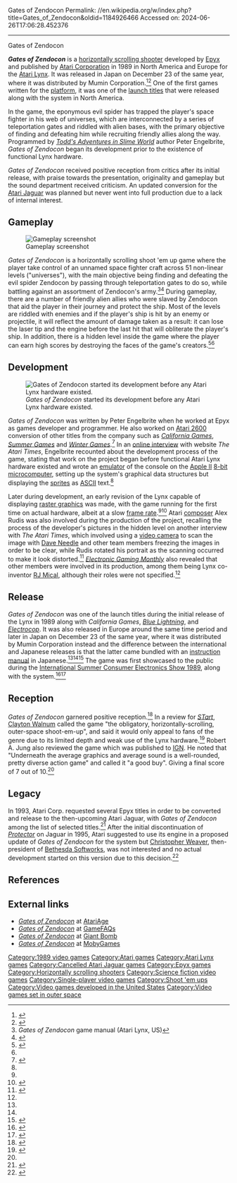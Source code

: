 Gates of Zendocon
Permalink: //en.wikipedia.org/w/index.php?title=Gates_of_Zendocon&oldid=1184926466
Accessed on: 2024-06-26T17:06:28.452376



------
Gates of Zendocon
{{Infobox video game
|title      = Gates of Zendocon
|image      = Gates of Zendocon cover art.jpg
|caption    = Cover art in all regions
|developer  = [[Epyx]]
|publisher  = {{vgrelease|[[North America|NA]]/[[Europe|EU]]|[[Atari Corporation]]|JP|Mumin Corporation}}
|designer = Peter M. Engelbrite
|programmer = Peter M. Engelbrite
|artist = Peter M. Engelbrite<br>Matthew Crysdale<br>Arthur Koch
|composer = Robert Vieira<br>Alex Rudis
|platforms  = [[Atari Lynx]]
|released   = {{vgrelease|NA|1989|EU|1989|JP|23 December 1989}}
|genre      = [[Scrolling shooter]]
|modes      = [[Single-player video game|Single-player]]
}}

'''''Gates of Zendocon''''' is a [[scrolling shooter|horizontally scrolling shooter]] developed by [[Epyx]] and published by [[Atari Corporation]] in 1989 in North America and Europe for the [[Atari Lynx]]. It was released in Japan on December 23 of the same year, where it was distributed by Mumin Corporation.<ref name="GDRLynx">{{cite web|url=http://tk-nz.game.coocan.jp/gamedatabase/software/DB_ATM_LX1989-1991.html|title=LYNX Soft > 1989-1991|website=GAME Data Room|access-date=2019-04-07|language=ja|archive-url=https://web.archive.org/web/20180408074001/http://tk-nz.game.coocan.jp/gamedatabase/software/DB_ATM_LX1989-1991.html|archive-date=2018-04-08|url-status=live}}</ref><ref name="LLcfj">{{cite web|last=Philippe|first=Jean|url=http://jeanphilippe.garin.perso.neuf.fr/reportage%20Japan.html|title=La console lynx au Japon - La LYNX ce fait japonaise|website=pageperso.aol.fr|date=2002|access-date=2019-05-05|language=fr|archive-url=https://web.archive.org/web/20160827234411/http://jeanphilippe.garin.perso.neuf.fr/reportage%20Japan.html|archive-date=2016-08-27|url-status=live}}</ref> One of the first games written for the [[Video game#Platforms|platform]], it was one of the [[launch title]]s that were released along with the system in North America.

In the game, the eponymous evil spider has trapped the player's space fighter in his web of universes, which are interconnected by a series of teleportation gates and riddled with alien bases, with the primary objective of finding and defeating him while recruiting friendly allies along the way. Programmed by ''[[Todd's Adventures in Slime World]]'' author Peter Engelbrite, ''Gates of Zendocon'' began its development prior to the existence of functional Lynx hardware.

''Gates of Zendocon'' received positive reception from critics after its initial release, with praise towards the presentation, originality and gameplay but the sound department received criticism. An updated conversion for the [[Atari Jaguar]] was planned but never went into full production due to a lack of internal interest.

== Gameplay ==
[[File:LYNX Gates of Zendocon.png|thumb|left|Gameplay screenshot]]

''Gates of Zendocon'' is a horizontally scrolling shoot 'em up game where the player take control of an unnamed space fighter craft across 51 non-linear levels ("universes"), with the main objective being finding and defeating the evil spider Zendocon by passing through teleportation gates to do so, while battling against an assortment of Zendocon's army.<ref name="GOZmanual">''Gates of Zendocon'' game manual (Atari Lynx, US)</ref><ref name="GOZhg101">{{cite web|last=Barbato|first=Steven|url=http://www.hardcoregaming101.net/xexex/|title=Gates of Zendocon|publisher=Hardcore Gaming 101|date=July 10, 2020|access-date=2020-07-12}}</ref> During gameplay, there are a number of friendly alien allies who were slaved by Zendocon that aid the player in their journey and protect the ship. Most of the levels are riddled with enemies and if the player's ship is hit by an enemy or projectile, it will reflect the amount of damage taken as a result: it can lose the laser tip and the engine before the last hit that will obliterate the player's ship. In addition, there is a hidden level inside the game where the player can earn high scores by destroying the faces of the game's creators.<ref name="EGMgoz">{{cite magazine|last=Kosher|first=Mike|url=https://archive.org/details/Electronic_Gaming_Monthly_11/page/n35|title=Tricks of the Trade - Secret Tricks, Codes, And Strategies - Gates of Zendocon - Secret Designers Room|magazine=[[Electronic Gaming Monthly]]|issue=11|publisher=Sendai Publishing|date=June 1990|page=35}}</ref><ref name="IGNgoz"/>

== Development ==
[[File:Atari-Lynx-I-Handheld.jpg|thumb|right|''Gates of Zendocon'' started its development before any Atari Lynx hardware existed.]]

''Gates of Zendocon'' was written by Peter Engelbrite when he worked at Epyx as games developer and programmer. He also worked on [[Atari 2600]] conversion of other titles from the company such as ''[[California Games]]'', ''[[Summer Games (video game)|Summer Games]]'' and ''[[Winter Games]]''.<ref name="TGoPECpgt">{{cite web|last=D. George|first=Gregory|url=http://www.ataritimes.com/index.php?ArticleIDX=295|title=The Games of Peter Engelbrite - Christians play games too!|website=ataritimes.com|date=October 25, 2002|access-date=2019-04-07|archive-url=https://web.archive.org/web/20180409110349/http://www.ataritimes.com/index.php?ArticleIDX=295|archive-date=April 9, 2018|url-status=live|df=mdy-all}}</ref> In an [[online interview]] with website ''The Atari Times'', Engelbrite recounted about the development process of the game, stating that work on the project began before functional Atari Lynx hardware existed and wrote an [[emulator]] of the console on the [[Apple II]] [[8-bit]] [[microcomputer]], setting up the system's graphical data structures but displaying the [[Sprite (computer graphics)|sprite]]s as [[ASCII]] text.<ref name="TGoPECpgt"/>

Later during development, an early revision of the Lynx capable of displaying [[raster graphics]] was made, with the game running for the first time on actual hardware, albeit at a slow [[frame rate]].<ref name="TGoPECpgt"/><ref name="RG129goz">{{cite magazine|last=Hawken|first=Kieren|title=Lynx Awakening: An Atari Lynx Retrospective|magazine=[[Retro Gamer]]|issue=129|publisher=[[Imagine Publishing]]|date=May 2014|pages=48–55}}</ref> Atari [[Video game music#Composers|composer]] Alex Rudis was also involved during the production of the project, recalling the process of the developer's pictures in the hidden level on another interview with ''The Atari Times'', which involved using a [[video camera]] to scan the image with [[Dave Needle]] and other team members freezing the images in order to be clear, while Rudis rotated his portrait as the scanning occurred to make it look distorted.<ref>{{cite web|last=D. George|first=Gregory|url=http://www.ataritimes.com/index.php?ArticleIDX=282#lynxgames|title=A conversation with Lx Rudis - Atari's most famous musician speaks!|website=ataritimes.com|date=September 9, 2002|access-date=2019-04-07|archive-url=https://web.archive.org/web/20171216035023/http://www.ataritimes.com/index.php?ArticleIDX=282#lynxgames|archive-date=December 16, 2017|url-status=live|df=mdy-all}}</ref> ''[[Electronic Gaming Monthly]]'' also revealed that other members were involved in its production, among them being Lynx co-inventor [[RJ Mical]], although their roles were not specified.<ref name="EGMgoz"/>

==Release==
''Gates of Zendocon'' was one of the launch titles during the initial release of the Lynx in 1989 along with  ''California Games'', ''[[Blue Lightning (1989 video game)|Blue Lightning]]'', and ''[[Electrocop]]''. It was also released in Europe around the same time period and later in Japan on December 23 of the same year, where it was distributed by Mumin Corporation instead and the difference between the international and Japanese releases is that the latter came bundled with an [[Video game packaging#Instruction manuals|instruction manual]] in Japanese.<ref name="GDRLynx"/><ref name="LLcfj"/><ref>{{cite web|last=Covell|first=Chris|url=https://www.chrismcovell.com/secret/OTH_1989Q3.html|title=Japanese Secrets! - Other Systems: Jul. - Sept. 1989 - Atari Lynx Announcement|website=chrismcovell.com|date=March 3, 2016|access-date=2019-04-07|archive-url=https://web.archive.org/web/20170122091735/http://www.chrismcovell.com/secret/OTH_1989Q3.html|archive-date=January 22, 2017|url-status=live|df=mdy-all}}</ref> The game was first showcased to the public during the [[Consumer Electronics Show#1980s|International Summer Consumer Electronics Show 1989]], along with the system.<ref>{{cite magazine|url=https://archive.org/stream/ace-magazine-23/ACE_Issue_23_1989_Aug#page/n25/mode/2up|title=Hot From The USA - ACES From The Biggest Computer Show On Earth|magazine=[[ACE (magazine)|ACE]]|issue=23|publisher=[[Ascential|EMAP]]|date=August 1989|pages=26–27|access-date=2019-04-19|archive-url=https://web.archive.org/web/20161007232125/http://archive.org/stream/ace-magazine-23/ACE_Issue_23_1989_Aug#page/n25/mode/2up|archive-date=2016-10-07|url-status=live}}</ref><ref>{{cite magazine|last=Rignall|first=Julian|author-link=Julian Rignall|url=https://archive.org/details/cvg-magazine-093b/page/n7|title=Review - Atari's Unbelievable Advantage|magazine=[[Computer and Video Games]]|issue=93|publisher=[[Future plc|Future Publishing]]|date=August 1989|pages=8–9}}</ref>

== Reception ==
{{Video game reviews
|Allgame    = {{Rating|2.5|5}}<ref name="AGgoz">{{cite web|last=Knight|first=Kyle|url=http://www.allgame.com/game.php?id=16839&tab=review|title=Gates of Zendocon - Review|website=[[AllGame]]|access-date=2019-04-07|archive-url=https://web.archive.org/web/20141114130644/http://www.allgame.com/game.php?id=16839&tab=review|archive-date=14 November 2014|url-status=live}}</ref>
|IGN        = 7.0 / 10<ref name="IGNgoz">{{cite web|last=A. Jung|first=Robert|url=https://www.ign.com/articles/1999/07/07/gates-of-zendocon|title=Gates of Zendocon - Don't judge the book by its cover -- Gates of Zendocon is surprisingly fun|work=[[IGN]]|publisher=[[Ziff Davis]]|date=July 6, 1999|access-date=2019-04-07|archive-url=https://web.archive.org/web/20180721014554/http://www.ign.com/articles/1999/07/07/gates-of-zendocon|archive-date=July 21, 2018|url-status=live|df=mdy-all}}</ref>
|rev1       = ''[[Aktueller Software Markt]]''
|rev1Score  = 6 / 12<ref name="ASMgoz">{{cite magazine|url=https://archive.org/details/Aktueller_Software_Markt_-_Ausgabe_1990.03/page/n94|title=Report - Lynx Da Geht Der Luchs Ab! - Die Weichteile - Gates of Zendocon|magazine=[[Aktueller Software Markt]]|issue=40|publisher=Tronic Verlag|date=March 1990|pages=95–96|lang=de}}</ref>
|rev2       = ''[[:fr:Amstar (magazine de jeu vidéo)|Amstar]]''
|rev2Score  = 12 / 20<ref name="Amstargoz">{{cite magazine|url=http://download.abandonware.org/magazines/Amstar/amstar_numero49/amstar_49-44.jpg|title=Le cahier des consoles n°1: Lynx - Gates of Zendocon|magazine=[[:fr:Amstar (magazine de jeu vidéo)|Amstar]]|issue=49|publisher=Soracom Editions|date=September 1990|page=44|lang=fr}}</ref>
|rev3       = ''[[Computer and Video Games|CVG]] [[Mean Machines]]''
|rev3Score  = 84%<ref name="CVGMMgoz">{{cite magazine|last=Rignall|first=Julian|url=https://archive.org/details/Complete_Guide_to_Consoles_Volume_IV_1990_EMAP_Publishing_GB/page/n65|title=Complete Guide to Consoles - The Complete Games Guide - Lynx - Gates of Zendocon|magazine=[[Computer and Video Games]] [[Mean Machines]]|issue=4|publisher=[[Ascential|EMAP]]|date=November 1990|pages=66–67}}</ref>
|rev4       = ''[[The Games Machine]]''
|rev4Score  = 92 / 100<ref name="TGMgoz">{{cite magazine|last=M. Rosenthal|first=Marshal|url=https://archive.org/stream/the-games-machine-27/TheGamesMachine27#page/n35/mode/2up|title=Consoles - Atari Lynx - Reviews - Gates of Zendocon|magazine=[[The Games Machine]]|issue=27|publisher=[[Newsfield|Newsfield Publications]]|date=February 1990|pages=36–37|access-date=2019-04-07|archive-url=https://web.archive.org/web/20160913212619/http://archive.org/stream/the-games-machine-27/TheGamesMachine27#page/n35/mode/2up|archive-date=2016-09-13|url-status=live}}</ref>
|rev5       = ''[[:fr:Gen4|Génération 4]]''
|rev5Score  = 90%<ref name="G4goz">{{cite magazine|url=http://download.abandonware.org/magazines/Generation%204/generation4_numero022/Gen4%20N022%20-%20Mai%201990%20-%20Page%20071.jpg|title=Test - Lynx - Gates of Zendocon|magazine=[[:fr:Gen4|Génération 4]]|issue=22|publisher=Computec Media France|date=May 1990|page=71|lang=fr}}</ref>
|rev6       = ''[[Hobby Consolas]]''
|rev6Score  = 86 / 100<ref name="HCgoz">{{cite magazine|url=https://archive.org/stream/hobbyconsolas002_201909#page/n78/mode/1up|title=En Cartel - Gates of Zendocon (Lynx) - Dulce venganza|magazine=[[Hobby Consolas]]|issue=2|publisher=[[Axel Springer SE]]|date=November 1991|page=79|lang=es}}</ref>
|rev7       = ''[[:fr:Joystick (magazine)|Joystick]]''
|rev7Score  = 86%<ref name="Jgoz1">{{cite magazine|last=Demoly|first=Jean-Marc|url=http://download.abandonware.org/magazines/Joystick/joystick_numero003/joystick%20-%20N%B03%20-%20mars%201990%20-%20page042%20et%20page043.jpg|title=Consoles - Lynx - Lynx Test - Gates of Zendocon|magazine=[[:fr:Joystick (magazine)|Joystick]]|issue=3|publisher=[[:fr:Anuman Interactive|Anuman Interactive]]|date=March 1990|page=43|lang=fr}}</ref><br>76%<ref name="Jgoz2">{{cite magazine|url=http://download.abandonware.org/magazines/Joystick/joystick_numerohs03/Joystick%20HS%20n%b03%20-%20Juillet%20Ao%fbt%201991%20-%20Page%20142.jpg|title=Console News - Lynx: Gates of Zendocon|magazine=[[:fr:Joystick (magazine)|Joystick]]|issue=Hors-Serie 3|publisher=[[:fr:Anuman Interactive|Anuman Interactive]]|date=July–August 1991|page=142|lang=fr}}</ref>
|rev8       = ''[[Micromanía]]''
|rev8Score  = 6 / 10<ref name="MMgoz">{{cite magazine|author=J.G.V.|url=https://archive.org/stream/micromania-segunda-epoca-30#page/n51/mode/1up|title=Punto de mira - Consola Lynx: Gates of Zendocon|magazine=[[Micromanía]]|volume=2|issue=30|publisher=HobbyPress|date=November 1990|page=52|lang=es}}</ref>
|rev9       = ''[[:fr:Player One (magazine)|Player One]]''
|rev9Score  = 75%<ref name="POgoz">{{cite magazine|last=Scamps|first=Olivier|url=http://download.abandonware.org/magazines/Player%20One/playerone_numero002/Player%20One%20002%20-%20Page%20017%20%281990-10%29.jpg|title=Tests De Jeu - Lynx - Gates of Zendocon|magazine=[[:fr:Player One (magazine)|Player One]]|issue=2|publisher=[[:fr:Média Système Édition|Média Système Édition]]|date=October 1990|page=17|lang=fr}}</ref>
|rev10      = ''[[:de:Power Play (Zeitschrift)|Power Play]]''
|rev10Score = 73%<ref name="PPgoz">{{cite magazine|last=Fisch|first=Henrik|url=https://www.kultboy.com/index.php?site=t&id=4373&s=2|title=Power Thema - Lynx im Test|magazine=[[:de:Power Play (Zeitschrift)|Power Play]]|issue=24|publisher=Future Verlag|date=March 1990|pages=26–27|lang=de}}</ref>
|rev11      = ''[[Zero (video game magazine)|Zero]]''
|rev11Score = 90 / 100<ref name="Zgoz">{{cite magazine|last=Ponting|first=Tim|url=https://archive.org/stream/zero-magazine-05/Zero_05_Mar_1990#page/n49/mode/1up|title=Review - Console - Three Sizzling Atari Lynx Games Reviewed - Gates of Zendacon|magazine=[[Zero (video game magazine)|Zero]]|issue=5|publisher=[[Dennis Publishing]]|date=March 1990|page=50}}</ref>
}}

''Gates of Zendocon'' garnered positive reception.<ref name="VG&CEgoz">{{cite magazine|last=Molyneaux|first=Maurice|title=Gaming on the Go - Gates of Zendocon by Epyx|magazine=[[VideoGames & Computer Entertainment]]|issue=20|publisher=[[Larry Flynt Publications]]|date=September 1990}}</ref> In a review for ''[[STart (magazine)|STart]]'', [[Clayton Walnum]] called the game "the obligatory, horizontally-scrolling, outer-space shoot-em-up", and said it would only appeal to fans of the genre due to its limited depth and weak use of the Lynx hardware.<ref name="STagoz">{{cite magazine|last=Walnum|first=Clayton|url=https://archive.org/stream/STart-Magazine-Issue-39#page/n66/mode/1up|title=The Lynx Collection - Gates of Zendocon|magazine=[[STart (magazine)|STart]]|issue=39|publisher=Antic Publishing|date=December 1990|pages=67–73|access-date=2019-04-08|archive-url=https://web.archive.org/web/20190310163057/https://archive.org/stream/STart-Magazine-Issue-39#page/n66/mode/1up|archive-date=2019-03-10|url-status=live}}</ref> Robert A. Jung also reviewed the game which was published to [[IGN]]. He noted that "Underneath the average graphics and average sound is a well-rounded, pretty diverse action game" and called it "a good buy". Giving a final score of 7 out of 10.<ref name="IGNgoz"/>

{{clear}}

== Legacy ==
In 1993, Atari Corp. requested several Epyx titles in order to be converted and release to the then-upcoming Atari Jaguar, with ''Gates of Zendocon'' among the list of selected titles.<ref>{{cite web|last=Dragon|first=Lost|url=http://forums.atari.io/index.php/topic/3333-the-epyx-titles-atari-wanted-on-lynx/|title=The EPYX Titles Atari Wanted on Lynx...|website=atari.io|date=July 6, 2017|access-date=2019-04-08|archive-url=https://web.archive.org/web/20180320105443/http://forums.atari.io/index.php/topic/3333-the-epyx-titles-atari-wanted-on-lynx/|archive-date=20 March 2018|url-status=dead}}</ref> After the initial discontinuation of ''[[Protector (Atari Jaguar game)|Protector]]'' on Jaguar in 1995, Atari suggested to use its engine in a proposed update of ''Gates of Zendocon'' for the system but [[Christopher Weaver]], then-president of [[Bethesda Softworks]], was not interested and no actual development started on this version due to this decision.<ref>{{cite web|last=Joergen|first=Bech|url=http://home1.inet.tele.dk:80/jbech/protectorsongbird.htm|title=Protector - Songbird Productions|website=JB's home on the Web|access-date=2018-06-22|archive-url=https://web.archive.org/web/20060430093959/http://home1.inet.tele.dk/jbech/protectorsongbird.htm|archive-date=2006-04-30|url-status=dead}}</ref>

== References ==
{{reflist}}

== External links ==
* [https://atariage.com/software_page.php?SoftwareLabelID=2000 ''Gates of Zendocon''] at [[AtariAge]]
* [https://gamefaqs.gamespot.com/lynx/586950-gates-of-zendocon ''Gates of Zendocon''] at [[GameFAQs]]
* [https://www.giantbomb.com/gates-of-zendocon/3030-6909/ ''Gates of Zendocon''] at [[Giant Bomb]]
* [https://www.mobygames.com/game/gates-of-zendocon ''Gates of Zendocon''] at [[MobyGames]]

{{Portal bar|1980s|United States|Video games}}

{{DEFAULTSORT:Gates of Zendocon}}
[[Category:1989 video games]]
[[Category:Atari games]]
[[Category:Atari Lynx games]]
[[Category:Cancelled Atari Jaguar games]]
[[Category:Epyx games]]
[[Category:Horizontally scrolling shooters]]
[[Category:Science fiction video games]]
[[Category:Single-player video games]]
[[Category:Shoot 'em ups]]
[[Category:Video games developed in the United States]]
[[Category:Video games set in outer space]]